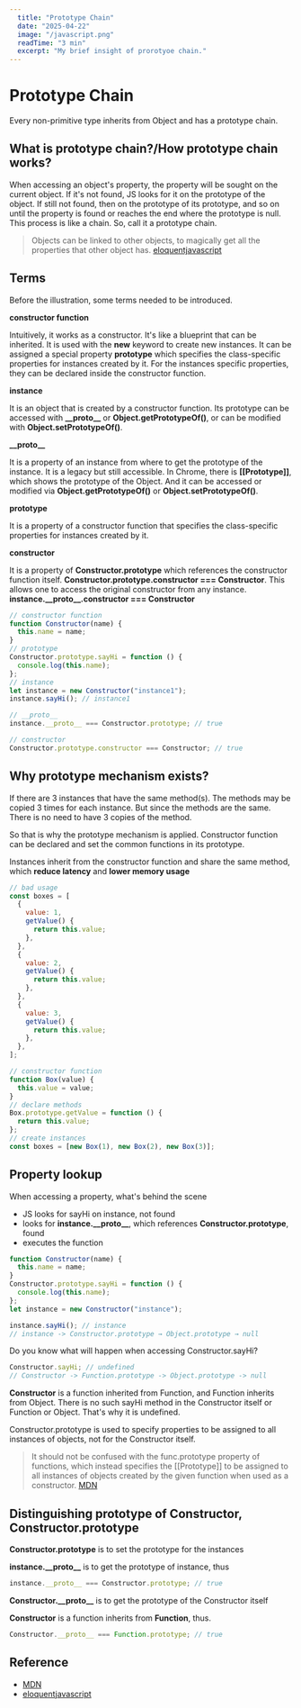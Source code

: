 ```yaml
---
  title: "Prototype Chain"
  date: "2025-04-22"
  image: "/javascript.png"
  readTime: "3 min"
  excerpt: "My brief insight of prorotyoe chain."
---
```



# Prototype Chain

Every non-primitive type inherits from Object and has a prototype chain.

## What is prototype chain?/How prototype chain works?

When accessing an object's property, the property will be sought on the current object. If it's not found, JS looks for it on the prototype of the object. If still not found, then on the prototype of its prototype, and so on until the property is found or reaches the end where the prototype is null. This process is like a chain. So, call it a prototype chain.

> Objects can be linked to other objects, to magically get all the properties that other object has. [eloquentjavascript](https://eloquentjavascript.net/06_object.html "object")

## Terms

Before the illustration, some terms needed to be introduced.

**constructor function**

Intuitively, it works as a constructor. It's like a blueprint that can be inherited. It is used with the **new** keyword to create new instances. It can be assigned a special property **prototype** which specifies the class-specific properties for instances created by it. For the instances specific properties, they can be declared inside the constructor function.

**instance**

It is an object that is created by a constructor function. Its prototype can be accessed with **\_\_proto\_\_** or **Object.getPrototypeOf()**, or can be modified with **Object.setPrototypeOf()**.

**\_\_proto\_\_**

It is a property of an instance from where to get the prototype of the instance. It is a legacy but still accessible. In Chrome, there is **[[Prototype]]**, which shows the prototype of the Object. And it can be accessed or modified via **Object.getPrototypeOf()** or **Object.setPrototypeOf()**.

**prototype**

It is a property of a constructor function that specifies the class-specific properties for instances created by it.

**constructor**

It is a property of **Constructor.prototype** which references the constructor function itself. **Constructor.prototype.constructor === Constructor**. This allows one to access the original constructor from any instance. **instance.\_\_proto\_\_.constructor === Constructor**

<!-- Using construction function and new to create instance is the original method. (In ES6 class syntax, sugar is introduced, and it is an abstraction over the underlying prototype mechanism.)    -->

```js
// constructor function
function Constructor(name) {
  this.name = name;
}
// prototype
Constructor.prototype.sayHi = function () {
  console.log(this.name);
};
// instance
let instance = new Constructor("instance1");
instance.sayHi(); // instance1

// __proto__
instance.__proto__ === Constructor.prototype; // true

// constructor
Constructor.prototype.constructor === Constructor; // true
```

## Why prototype mechanism exists?

If there are 3 instances that have the same method(s). The methods may be copied 3 times for each instance. But since the methods are the same. There is no need to have 3 copies of the method.

So that is why the prototype mechanism is applied. Constructor function can be declared and set the common functions in its prototype.

Instances inherit from the constructor function and share the same method, which **reduce latency** and **lower memory usage**

```js
// bad usage
const boxes = [
  {
    value: 1,
    getValue() {
      return this.value;
    },
  },
  {
    value: 2,
    getValue() {
      return this.value;
    },
  },
  {
    value: 3,
    getValue() {
      return this.value;
    },
  },
];

// constructor function
function Box(value) {
  this.value = value;
}
// declare methods
Box.prototype.getValue = function () {
  return this.value;
};
// create instances
const boxes = [new Box(1), new Box(2), new Box(3)];
```

## Property lookup

When accessing a property, what's behind the scene

- JS looks for sayHi on instance, not found
- looks for **instance.\_\_proto\_\_**, which references **Constructor.prototype**, found
- executes the function

```js
function Constructor(name) {
  this.name = name;
}
Constructor.prototype.sayHi = function () {
  console.log(this.name);
};
let instance = new Constructor("instance");

instance.sayHi(); // instance
// instance -> Constructor.prototype → Object.prototype → null
```

Do you know what will happen when accessing Constructor.sayHi?

```js
Constructor.sayHi; // undefined
// Constructor -> Function.prototype -> Object.prototype -> null
```

**Constructor** is a function inherited from Function, and Function inherits from Object. There is no such sayHi method in the Constructor itself or Function or Object. That's why it is undefined.

Constructor.prototype is used to specify properties to be assigned to all instances of objects, not for the Constructor itself.

> It should not be confused with the func.prototype property of functions, which instead specifies the [[Prototype]] to be assigned to all instances of objects created by the given function when used as a constructor. [MDN](https://developer.mozilla.org/en-US/docs/Web/JavaScript/Guide/Inheritance_and_the_prototype_chain#inheritance_with_the_prototype_chain "Inheritance_and_the_prototype_chain")

## Distinguishing prototype of Constructor, Constructor.prototype

**Constructor.prototype** is to set the prototype for the instances

**instance.\_\_proto\_\_** is to get the prototype of instance, thus

```js
instance.__proto__ === Constructor.prototype; // true
```

**Constructor.\_\_proto\_\_** is to get the prototype of the Constructor itself

**Constructor** is a function inherits from **Function**, thus.

```js
Constructor.__proto__ === Function.prototype; // true
```

<!-- ## class syntax sugar -->

<!-- ### create instances -->

<!-- ### the class-specific instance-specific property -->

<!-- ### the prototype in constructor function -->

## Reference

- [MDN](https://developer.mozilla.org/en-US/docs/Web/JavaScript/Guide/Inheritance_and_the_prototype_chain)
- [eloquentjavascript](https://eloquentjavascript.net/06_object.html "object")
